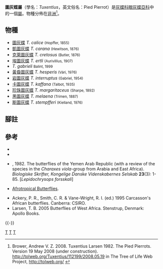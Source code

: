 {{NoteTA
|G1=Butterfly
}}
{{Automatic Taxobox
| taxon = Tuxentius
| authority = Larsen, 1982
| image = Margarita's Pierrot (Tuxentius margaritaceus).jpg
| image_caption = 珍珠圖灰蝶<br>''T. margaritaceus''
| type_species = [[圖灰蝶|圖灰蝶]]<br />''Lycaena calice''
| type_species_authority = Hopffer, 1855
| subdivision_ranks = 物種
| subdivision = 有11種，詳見正文。
| synonyms =
}}

'''圖灰蝶屬'''（學名：''Tuxentius''，英文俗名：Pied Pierrot）是[[灰蝶科|灰蝶科]][[眼灰蝶亞科|眼灰蝶亞科]]中的一個[[屬|屬]]。物種分佈在[[非洲|非洲]]<ref>Brower, Andrew V. Z. 2008. Tuxentius Larsen 1982. The Pied Pierrots. Version 19 May 2008 (under construction). http://tolweb.org/Tuxentius/112199/2008.05.19 {{Wayback|url=http://tolweb.org/Tuxentius/112199/2008.05.19 |date=20191130191649 }} in The Tree of Life Web Project, http://tolweb.org/ {{Wayback|url=http://tolweb.org/ |date=20110515100516 }}</ref>。

== 物種 ==
* [[圖灰蝶|圖灰蝶]] ''T. calice'' <small>(Hopffer, 1855)</small>
* [[凱圖灰蝶|凱圖灰蝶]] ''T. carana'' <small>(Hewitson, 1876)</small>
* [[克萊圖灰蝶|克萊圖灰蝶]] ''T. cretosus'' <small>(Butler, 1876)</small>
* [[埃圖灰蝶|埃圖灰蝶]] ''T. ertli'' <small>(Aurivillius, 1907)</small>
* ''T. gabrieli'' <small>Balint, 1999</small>
* [[黃昏圖灰蝶|黃昏圖灰蝶]] ''T. hesperis'' <small>(Vári, 1976)</small>
* [[岩圖灰蝶|岩圖灰蝶]] ''T. interruptus'' <small>(Gabriel, 1954)</small>
* [[卡圖灰蝶|卡圖灰蝶]] ''T. kaffana'' <small>(Talbot, 1935)</small>
* [[珍珠圖灰蝶|珍珠圖灰蝶]] ''T. margaritaceus'' <small>(Sharpe, 1892)</small>
* [[黑圖灰蝶|黑圖灰蝶]] ''T. melaena'' <small>(Trimen, 1887)</small> 
* [[斯圖灰蝶|斯圖灰蝶]] ''T. stempfferi'' <small>(Kielland, 1976)</small>

== 腳註 ==
{{reflist|}}

== 參考 ==
* {{Commonscat-inline|Tuxentius}}
* {{Wikispecies-inline|Tuxentius}}
*{{aut|Larsen, T.B.}}, 1982.  The butterflies of the Yemen Arab Republic (with a review of the species in the ''Charaxes viola''-group from Arabia and East Africa).  ''Biologiske Skrifter, Kongelige Danske Videnskabernes Selskab'' '''23'''(3): 1-85.  [''Lepidochrysops forsskali'']
*{{aut|Williams, M.}} [https://web.archive.org/web/20101008213134/http://www.atbutterflies.com/intro.htm Afrotropical Butterflies].
*Ackery, P. R., Smith, C. R. & Vane-Wright, R. I. (ed.) 1995 Carcasson's African butterflies. Canberra: CSIRO.
*Larsen, T. B. 2005 Butterflies of West Africa. Stenstrup, Denmark: Apollo Books.
{{taxonbar|from= Q7857189}}
{{-}}
{{圖灰蝶屬}}
{{眼灰蝶亞科|state=expanded}}
{{Taxonbar}}
[[Category:圖灰蝶屬|T]]
[[Category:眼灰蝶族|T]]
[[Category:_1982年描述的分类群|T]]